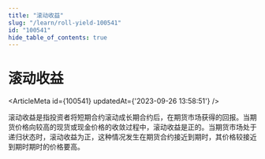 ```yaml
---
title: "滚动收益"
slug: "/learn/roll-yield-100541"
id: "100541"
hide_table_of_contents: true
---
```



# 滚动收益

<ArticleMeta id={100541} updatedAt={'2023-09-26 13:58:51'} />
<div className='border-solid border-b border-t-0 my-4 border-[var(--ifm-color-gray-300)]' />

滚动收益是指投资者将短期合约滚动成长期合约后，在期货市场获得的回报。当期货价格向较高的现货或现金价格的收敛过程中，滚动收益是正的。当期货市场处于递归状态时，滚动收益为正，这种情况发生在期货合约接近到期时，其价格较接近到期时期时的价格要高。
